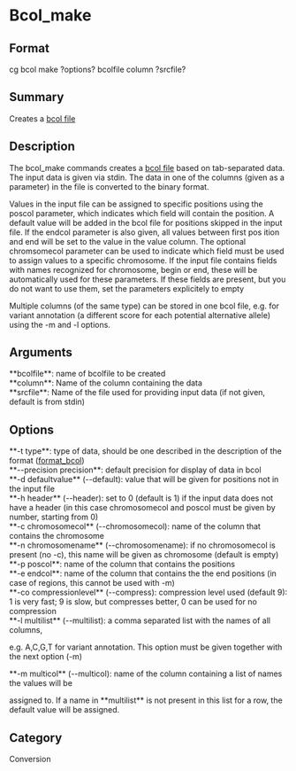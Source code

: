 = Bcol_make =

== Format ==
cg bcol make ?options? bcolfile column ?srcfile?

== Summary ==
Creates a [[format_bcol|bcol file]]

== Description ==
The bcol_make commands creates a [[format_bcol|bcol file]] based on tab-separated data.
The input data is given via stdin. The data in one of the columns (given as a parameter)
in the file is converted to the binary format. 

Values in the input file can be assigned to specific positions using the
poscol parameter, which indicates which field will contain the position. A
default value will be added in the bcol file for positions skipped in the
input file. If the endcol parameter is also given, all values between
first pos ition and end will be set to the value in the value column. The
optional chromsomecol parameter can be used to indicate which field must
be used to assign values to a specific chromosome.
If the input file contains fields with names recognized for chromosome,
begin or end, these will be automatically used for these parameters. If these
fields are present, but you do not want to use them, set the parameters explicitely
to empty

Multiple columns (of the same type) can be stored in one bcol file, e.g. for
variant annotation (a different score for each potential alternative allele)
using the -m and -l options.

== Arguments ==
; **bcolfile**: name of bcolfile to be created
; **column**: Name of the column containing the data
; **srcfile**: Name of the file used for providing input data (if not given, default is from stdin)

== Options ==
; **-t type**: type of data, should be one described in the description of the format ([[format_bcol|format_bcol]])
; **--precision precision**: default precision for display of data in bcol
; **-d defaultvalue** (--default): value that will be given for positions not in the input file
; **-h header** (--header): set to 0 (default is 1) if the input data does not have a header (in this case chromosomecol and poscol must be given by number, starting from 0)
; **-c chromosomecol** (--chromosomecol): name of the column that contains the chromosome
; **-n chromosomename** (--chromosomename): if no chromosomecol is present (no -c), this name will be given as chromosome (default is empty)
; **-p poscol**: name of the column that contains the positions
; **-e endcol**: name of the column that contains the the end positions (in case of regions, this cannot be used with -m)
; **-co compressionlevel** (--compress): compression level used (default 9): 1 is very fast; 9 is slow, but compresses better, 0 can be used for no compression
; **-l multilist** (--multilist): a comma separated list with the names of all columns, 
e.g. A,C,G,T for variant annotation. This option must be given together with the next option (-m)
; **-m multicol** (--multicol): name of the column containing a list of names the values will be
assigned to. If a name in **multilist** is not present in this list for a row, the
default value will be assigned.

== Category ==
Conversion
